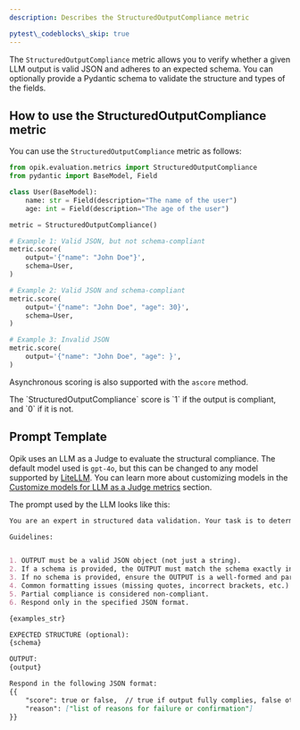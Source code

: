 ```yaml
---
description: Describes the StructuredOutputCompliance metric

pytest\_codeblocks\_skip: true
---
```


The `StructuredOutputCompliance` metric allows you to verify whether a given LLM output is valid JSON and adheres to an expected schema. You can optionally provide a Pydantic schema to validate the structure and types of the fields.

## How to use the StructuredOutputCompliance metric

You can use the `StructuredOutputCompliance` metric as follows:

```python
from opik.evaluation.metrics import StructuredOutputCompliance
from pydantic import BaseModel, Field

class User(BaseModel):
    name: str = Field(description="The name of the user")
    age: int = Field(description="The age of the user")

metric = StructuredOutputCompliance()

# Example 1: Valid JSON, but not schema-compliant
metric.score(
    output='{"name": "John Doe"}',
    schema=User,
)

# Example 2: Valid JSON and schema-compliant
metric.score(
    output='{"name": "John Doe", "age": 30}',
    schema=User,
)

# Example 3: Invalid JSON
metric.score(
    output='{"name": "John Doe", "age": }',
)
```

Asynchronous scoring is also supported with the `ascore` method.

<Tip>
  The `StructuredOutputCompliance` score is `1` if the output is compliant, and `0` if it is not.
</Tip>

## Prompt Template

Opik uses an LLM as a Judge to evaluate the structural compliance. The default model used is `gpt-4o`, but this can be changed to any model supported by [LiteLLM](https://docs.litellm.ai/docs/providers). You can learn more about customizing models in the [Customize models for LLM as a Judge metrics](/evaluation/metrics/custom_model) section.

The prompt used by the LLM looks like this:

````markdown
You are an expert in structured data validation. Your task is to determine whether the given OUTPUT complies with the expected STRUCTURE. The structure may be described as a JSON schema, a Pydantic model, or simply implied to be valid JSON.

Guidelines:


1. OUTPUT must be a valid JSON object (not just a string).
2. If a schema is provided, the OUTPUT must match the schema exactly in field names, types, and structure.
3. If no schema is provided, ensure the OUTPUT is a well-formed and parsable JSON.
4. Common formatting issues (missing quotes, incorrect brackets, etc.) should be flagged.
5. Partial compliance is considered non-compliant.
6. Respond only in the specified JSON format.

{examples_str}

EXPECTED STRUCTURE (optional):
{schema}

OUTPUT:
{output}

Respond in the following JSON format:
{{
    "score": true or false,  // true if output fully complies, false otherwise
    "reason": ["list of reasons for failure or confirmation"]
}}
````

